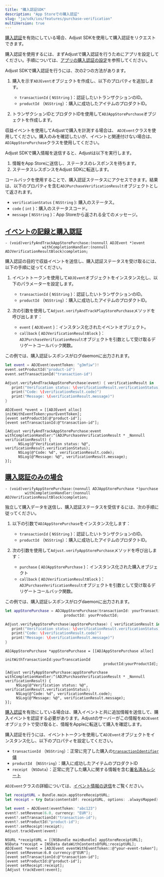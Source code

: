 ```yaml
---
title: "購入認証SDK"
description: "App Storeでの購入認証"
slug: "ja/sdk/ios/features/purchase-verification"
multiVersion: true
---
```


<SdkVersion version="v5">

[購入認証](https://help.adjust.com/ja/article/purchase-verification)を有効にしている場合、Adjust SDKを使用して購入認証をリクエストできます。

<Callout type="important">

購入認証を使用するには、まずAdjustで購入認証を行うためにアプリを設定してください。手順については、[アプリの購入認証の設定](https://help.adjust.com/ja/article/set-up-purchase-verification-for-your-app)を参照してください。

</Callout>

Adjust SDKで購入認証を行うには、次の2つの方法があります。

1. 購入を示す`ADJEvent`オブジェクトを作成し、以下のプロパティを追加します。

   -  `transactionId` \( `NSString` \)：認証したいトランザクションのID。
   -  `productId` （`NSString`）：購入に成功したアイテムのプロダクトID。

2. トランザクションIDとプロダクトIDを使用して`ADJAppStorePurchase`オブジェクトを作成します。

<Callout type="tip">

収益イベントを使用してAdjustで購入を計測する場合は、 `ADJEvent`クラスを使用してください。購入のみを確認したいが、イベントと関連付けない場合は、 `ADJAppStorePurchase`クラスを使用してください。

</Callout>

Adjust SDKで購入情報を送信すると、Adjustは以下を実行します。

1. 情報をApp Storeに送信し、ステータスのレスポンスを待ちます。
2. ステータスレスポンスをAdjust SDKに転送します。

コールバックを使用することで、購入認証ステータスにアクセスできます。結果は、以下のプロパティを含む`ADJPurchaseVerificationResult`オブジェクトとして返されます。

-  `verificationStatus` \( `NSString` \): 購入のステータス。
-  `code` \( `int` \)：購入のステータスコード。
-  `message` \( `NSString` \)：App Storeから返される全てのメッセージ。

## [イベントの記録と購入認証](record-event-and-verify-purchase)

<CodeBlock title="メソッドシグネチャー">

```objc
- (void)verifyAndTrackAppStorePurchase:(nonnull ADJEvent *)event
                 withCompletionHandler:(nonnull ADJVerificationResultBlock)completion;
```

</CodeBlock>

購入認証の目的で収益イベントを送信し、購入認証ステータスを受け取るには、以下の手順に従ってください。

1. イベントトークンを使用して`ADJEvent`オブジェクトをインスタンス化し、以下のパラメーターを設定します。

   -  `transactionId` \( `NSString` \)：認証したいトランザクションのID。
   -  `productId` （`NSString`）：購入に成功したアイテムのプロダクトID。

2. 次の引数を使用して`Adjust.verifyAndTrackPlayStorePurchase`メソッドを呼び出します：
   -  `event` \( `ADJEvent` \)：インスタンス化されたイベントオブジェクト。
   -  `callback` \( `ADJVerificationResultBlock` \)： `ADJPurchaseVerificationResult`オブジェクトを引数として受け取るデリゲートコールバック関数。

この例では、購入認証レスポンスがログdaemonに出力されます。

<Tabs>
<Tab title="Swift" sync="swift">

```swift
let event = ADJEvent(eventToken: "g3mfiw")!
event.setProductId("product-id")
event.setTransactionId("transaction-id")

Adjust.verifyAndTrackAppStorePurchase(event) { verificationResult in
   print("Verification status: \(verificationResult.verificationStatus)")
   print("Code: \(verificationResult.code)")
   print("Message: \(verificationResult.message)")
}
```

</Tab>
<Tab title="Objective-C" sync="objc">

```objc
ADJEvent *event = [[ADJEvent alloc] initWithEventToken:yourEventToken];
[event setProductId:@"product-id"];
[event setTransactionId:@"transaction-id"];

[Adjust verifyAndTrackAppStorePurchase:event withCompletionHandler:^(ADJPurchaseVerificationResult * _Nonnull verificationResult) {
      NSLog(@"Verification status: %@", verificationResult.verificationStatus);
      NSLog(@"Code: %d", verificationResult.code);
      NSLog(@"Message: %@", verificationResult.message);
}];
```

</Tab>
</Tabs>

## [購入認証のみの場合](only-verify-purchase)

<CodeBlock title="メソッドシグネチャー">

```objc
- (void)verifyAppStorePurchase:(nonnull ADJAppStorePurchase *)purchase
         withCompletionHandler:(nonnull ADJVerificationResultBlock)completion;
```

</CodeBlock>

独立して購入データを送信し、購入認証ステータスを受信するには、次の手順に従ってください。

1. 以下の引数で`ADJAppStorePurchase`をインスタンス化します：

   -  `transactionId` \( `NSString` \)：認証したいトランザクションのID。
   -  `productId` （`NSString`）：購入に成功したアイテムのプロダクトID。

2. 次の引数を使用して`Adjust.verifyAppStorePurchase`メソッドを呼び出します：
   -  `purchase` \( `ADJAppStorePurchase` \)：インスタンス化された購入オブジェクト
   -  `callback` \( `ADJVerificationResultBlock` \)： `ADJPurchaseVerificationResult`オブジェクトを引数として受け取るデリゲートコールバック関数。

この例では、購入認証レスポンスがログdaemonに出力されます。

<Tabs>
<Tab title="Swift" sync="swift">

```swift
let appStorePurchase = ADJAppStorePurchase(transactionId: yourTransactionId,
                           productId: yourProductId;

Adjust.verifyAppStorePurchase(appStorePurchase) { verificationResult in
   print("Verification status: \(verificationResult.verificationStatus)")
   print("Code: \(verificationResult.code)")
   print("Message: \(verificationResult.message)")
}
```

</Tab>
<Tab title="Objective-C" sync="objc">

```objc
ADJAppStorePurchase *appStorePurchase = [[ADJAppStorePurchase alloc]
                                             initWithTransactionId:yourTranscationId
                                             productId:yourProductId];

[Adjust verifyAppStorePurchase:appStorePurchase withCompletionHandler:^(ADJPurchaseVerificationResult * _Nonnull verificationResult) {
     NSLog(@"Verification status: %@", verificationResult.verificationStatus);
     NSLog(@"Code: %d", verificationResult.code);
     NSLog(@"Message: %@", verificationResult.message);
}];
```

</Tab>
</Tabs>
</SdkVersion>
<SdkVersion version="v4">

[購入認証](https://help.adjust.com/ja/article/purchase-verification)を有効にしている場合は、購入イベントと共に追加情報を送信して、購入イベントを認証する必要があります。Adjustのサーバーがこの情報を`ADJEvent`オブジェクトで受け取ると、情報をAppleに転送して購入を確認します。

購入認証を行うには、イベントトークンを使用して`ADJEvent`オブジェクトをインスタンス化し、以下のプロパティを設定してください。

-  `transactionId` （`NSString`）：正常に完了した購入の[`transactionIdentifier`値](https://developer.apple.com/documentation/storekit/skpaymenttransaction/1411288-transactionidentifier)
-  `productId` （`NSString`）：購入に成功したアイテムのプロダクトID
-  `receipt` （`NSData`）：正常に完了した購入に関する情報を含む[署名済みレシート](https://developer.apple.com/documentation/foundation/bundle/1407276-appstorereceipturl)

<Callout type="seealso">

`ADJEvent`クラスの詳細については、[イベント情報の送信](/ja/sdk/ios/features/events)をご覧ください。

</Callout>
<Tabs>
<Tab title="Swift" sync="swift">

```swift
let receiptURL = Bundle.main.appStoreReceiptURL;
let receipt = try Data(contentsOf: receiptURL, options: .alwaysMapped)

let event = ADJEvent(eventToken: "abc123")
event?.setRevenue(6.0, currency: "EUR");
event?.setTransactionId("transaction-id");
event?.setProductId("product-id");
event?.setReceipt(receipt);
Adjust.trackEvent(event)
```

</Tab>
<Tab title="Objective-C" sync="objc">

```objc
NSURL *receiptURL = [[NSBundle mainBundle] appStoreReceiptURL];
NSData *receipt = [NSData dataWithContentsOfURL:receiptURL];
ADJEvent *event = [ADJEvent eventWithEventToken::@"your-event-token"];
[event setRevenue:6.0 currency:@"EUR"];
[event setTransactionId:@"transaction-id"];
[event setProductId:@"product-id"];
[event setReceipt:receipt];
[Adjust trackEvent:event];
```

</Tab>
</Tabs>
</SdkVersion>
